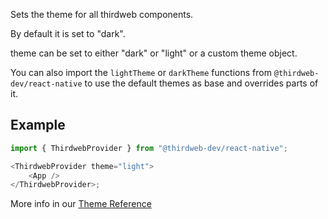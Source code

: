 Sets the theme for all thirdweb components.

By default it is set to "dark".

theme can be set to either "dark" or "light" or a custom theme object.

You can also import the `lightTheme` or `darkTheme` functions from `@thirdweb-dev/react-native` to use the default themes as base and overrides parts of it.

## Example

```javascript
import { ThirdwebProvider } from "@thirdweb-dev/react-native";

<ThirdwebProvider theme="light">
	<App />
</ThirdwebProvider>;
```

More info in our [Theme Reference](/react-native/v0/ThirdwebProviderProps#theme)
